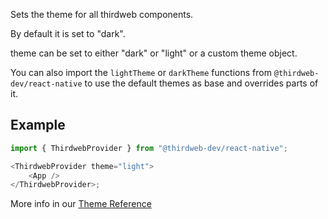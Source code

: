 Sets the theme for all thirdweb components.

By default it is set to "dark".

theme can be set to either "dark" or "light" or a custom theme object.

You can also import the `lightTheme` or `darkTheme` functions from `@thirdweb-dev/react-native` to use the default themes as base and overrides parts of it.

## Example

```javascript
import { ThirdwebProvider } from "@thirdweb-dev/react-native";

<ThirdwebProvider theme="light">
	<App />
</ThirdwebProvider>;
```

More info in our [Theme Reference](/react-native/v0/ThirdwebProviderProps#theme)
